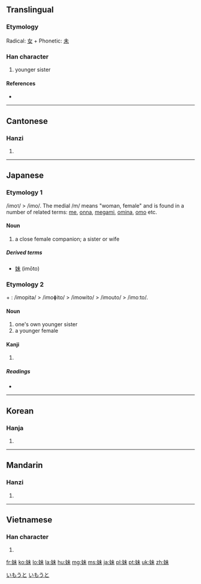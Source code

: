 {{also|妺}}
==Translingual==

===Etymology===
Radical: [[女]] + Phonetic: [[未]]

===Han character===
{{Han char|rn=38|rad=女|as=05|sn=8|four=4549<sub>0</sub>|canj=女十木 (VJD)|ids=⿰[[女]][[未]]}}

# younger sister

====References====
* {{Han ref|kx=0257.280|dkj=06138|dj=0522.230|hdz=21034.060|uh=59B9|ud=22969|bh=A966|bd=43366}}

----

==Cantonese==

===Hanzi===
{{yue-hanzi|jyut=|y=mui6}}

# {{defn|Cantonese|sort=女05}}

----

==Japanese==

===Etymology 1===
/imo<small>1</small>/ > /imo/. The medial /m/ means "woman, female" and is found in a number of related terms: [[女|me]], [[女|onna]], [[女神|megami]], [[嫗|omina]], [[母|omo]] etc.

====Noun====
{{ja-noun|k|hira=いも|rom=imo}}

# a close female companion; a sister or wife

=====Derived terms=====
* [[妹]] (imōto)

===Etymology 2===
{{term|妹|/imo<small>1</small>/}} + {{term|人|hi<small>1</small>to<small>2</small>/|person}}: /imopitə/ > /imoɸito/ > /imowito/ > /imouto/ > /imoːto/.

====Noun====
{{ja-noun|k|hira=いもうと|rom=imōto}}

# one's own younger sister
# a younger female

====Kanji====
{{ja-kanji|grade=2|rs=女05}}

# {{defn|Japanese|sort=女05}}

=====Readings=====
* {{ja-readings|on=[[まい]] (mai)|kun=[[いもうと]] (imouto), [[いも]] (imo)}}

[[Category:1000 Japanese basic words|いもうと]]
[[Category:ja:Family|いもうと]]

----

==Korean==

===Hanja===
{{ko-hanja|hangeul=매|rv=mae|mr=mae}}

# {{defn|Korean|sort=女05}}

----

==Mandarin==

===Hanzi===
{{cmn-hanzi|pin=[[mèi]] ([[mei4]])|wg=mei<sup>4</sup>}}

# {{defn|Mandarin|sort=女05}}

----

==Vietnamese==

===Han character===
{{vi-hantu|[[muội]]|rs=女05}}

# {{defn|Vietnamese|sort=女05}}

[[fr:妹]]
[[ko:妹]]
[[lo:妹]]
[[la:妹]]
[[hu:妹]]
[[mg:妹]]
[[ms:妹]]
[[ja:妹]]
[[pl:妹]]
[[pt:妹]]
[[uk:妹]]
[[zh:妹]]